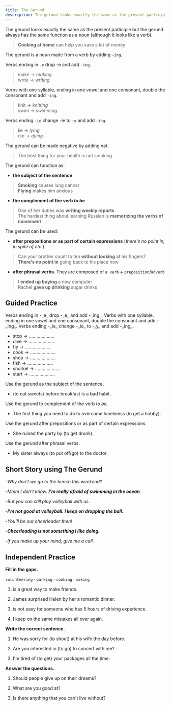 ```yaml
---
title: The Gerund
description: The gerund looks exactly the same as the present participle but the gerund always has the same function as a noun
---
```


The gerund looks exactly the same as the present participle but the gerund always has the same function as a noun (although it looks like a verb).

> **Cooking at home** can help you save a lot of money

The gerund is a noun made from a verb by adding `-ing`.

Verbs ending in `-e` drop -e and add `-ing`.

> make → _making_  
> write → _writing_

Verbs with one syllable, ending in one vowel and one consonant, double the consonant and add `-ing`.

> knit → _knitting_  
> swim → _swimming_

Verbs ending `-ie` change -ie to `-y` and add `-ing`.

> lie → _lying_  
> die → _dying_

The gerund can be made negative by adding not.

> The best thing for your health is not smoking

The gerund can function as:

- **the subject of the sentence**

> **Smoking** causes lung cancer  
> **Flying** makes him anxious

- **the complement of the verb _to be_**

> One of her duties was **writing weekly reports**  
> The hardest thing about learning Russian is **memorizing the verbs of movement**

The gerund can be used:

- **after prepositions or as part of certain expressions** (_there's no point in, in spite of etc_.)

> Can your brother count to ten **without looking** at his fingers?  
> **There's no point in** going back to his place now

- **after phrasal verbs**. They are composed of `a verb` + `preposition`/`adverb`

> I **ended up buying** a new computer  
> Rachel **gave up drinking** sugar drinks

## Guided Practice

<Callout mt={8}>
  Verbs ending in -_e_ drop -_e_ and add -_ing_. Verbs with one syllable, ending in one
  vowel and one consonant, double the consonant and add -_ing_. Verbs ending -_ie_ change
  -_ie_ to -_y_ and add -_ing_.
</Callout>

- stop → .................... <Tooltip content="stopping" />
- dive → .................... <Tooltip content="diving" />
- fly → .................... <Tooltip content="flying" />
- cook → .................... <Tooltip content="cooking" />
- shop → .................... <Tooltip content="shopping" />
- fish → .................... <Tooltip content="fishing" />
- snorkel → .................... <Tooltip content="snorkeling" />
- start → .................... <Tooltip content="starting" />

<Callout>Use the gerund as the subject of the sentence.</Callout>

- (to eat sweets) before breakfast is a bad habit. <Tooltip content="Eating sweets before breakfast is a bad habit" />

<Callout>Use the gerund to complement of the verb _to be_.</Callout>

- The first thing you need to do to overcome loneliness (to get a hobby). <Tooltip content="The first thing you need to do to overcome loneliness is getting a hobby"/>

<Callout>Use the gerund after prepositions or as part of certain expressions.</Callout>

- She ruined the party by (to get drunk). <Tooltip content="She ruined the party by getting drunk"/>

<Callout>Use the gerund after phrasal verbs.</Callout>

- My sister always (to put off/go) to the doctor. <Tooltip content="My sister always puts off going to the doctor"/>

## Short Story using The Gerund

-_Why don't we go to the beach this weekend?_

-_Mmm I don't know. **I'm really afraid of swimming in the ocean**._

-_But you can still play volleyball with us._

-_**I'm not good at volleyball. I keep on dropping the ball.**_

-_You'll be our cheerleader then!_

-_**Cheerleading is not something I like doing.**_

-_If you make up your mind, give me a call._

## Independent Practice

**Fill in the gaps.**

`volunteering` · `parking` · `cooking` · `making`

1. <Blank /> is a great way to make friends. <Tooltip content="Volunteering" />

2. James surprised Helen by <Blank /> her a romantic dinner. <Tooltip content="cooking" />

3. <Blank /> is not easy for someone who has 5 hours of driving experience.
   <Tooltip content="Parking" />

4. I keep on <Blank /> the same mistakes all over again. <Tooltip content="making" />

**Write the correct sentence.**

1. He was sorry for (to shout) at his wife the day before. <Tooltip content="He was sorry for shouting at his wife the day before" />

2. Are you interested in (to go) to concert with me? <Tooltip content="Are you interested in going to concert with me" />

3. I'm tired of (to get) your packages all the time. <Tooltip content="I'm tired of getting your packages all the time" />

**Answer the questions.**

1. Should people give up on their dreams? <Tooltip content="No, people shouldn't be giving up on their dreams" />

2. What are you good at? <Tooltip content="I'm good at making people laugh" />

3. Is there anything that you can't live without? <Tooltip content="I can't live without travelling" />
